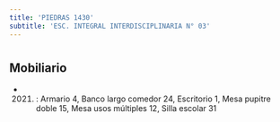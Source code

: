 ```yaml
---
title: 'PIEDRAS 1430'
subtitle: 'ESC. INTEGRAL INTERDISCIPLINARIA N° 03'
---
```


#


## Mobiliario

*  (2021) : Armario 4, Banco largo comedor 24, Escritorio 1, Mesa pupitre doble 15, Mesa usos múltiples 12, Silla escolar 31 



